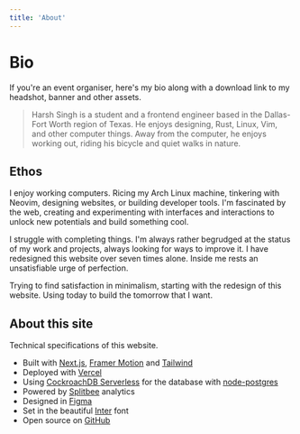 ```yaml
---
title: 'About'
---
```


# Bio

If you're an event organiser, here's my bio along with a download link to my headshot, banner and other assets.

> Harsh Singh is a student and a frontend engineer based in the Dallas-Fort Worth region of Texas. He enjoys designing, Rust, Linux, Vim, and other computer things. Away from the computer, he enjoys working out, riding his bicycle and quiet walks in nature.

<Copy text='Harsh Singh is a student and a frontend engineer based in the Dallas-Fort Worth metroplex, Texas. He enjoys designing, Rust, Linux, Vim, and other computer things. Away from the computer, he enjoys working out, riding his bicycle and quiet walks in nature.' />

<Download />

## Ethos

I enjoy working computers. Ricing my Arch Linux machine, tinkering with Neovim, designing websites, or building developer tools. I'm fascinated by the web, creating and experimenting with interfaces and interactions to unlock new potentials and build something cool.

I struggle with completing things. I'm always rather begrudged at the status of my work and projects, always looking for ways to improve it. I have redesigned this website over seven times alone. Inside me rests an unsatisfiable urge of perfection.

Trying to find satisfaction in minimalism, starting with the redesign of this website. Using today to build the tomorrow that I want.

## About this site

Technical specifications of this website.

- Built with [Next.js](https://nextjs.org), [Framer Motion](https://framer.com/motion) and [Tailwind](https://tailwindcss.com)
- Deployed with [Vercel](https://vercel.com)
- Using [CockroachDB Serverless](https://www.cockroachlabs.com/lp/serverless/) for the database with [node-postgres](https://node-postgres.com/)
- Powered by [Splitbee](https://splitbee.io/) analytics
- Designed in [Figma](https://figma.com)
- Set in the beautiful [Inter](https://rsms.me/inter/) font
- Open source on [GitHub](https://github.com/harshhhdev/harshhhdev.github.io)
